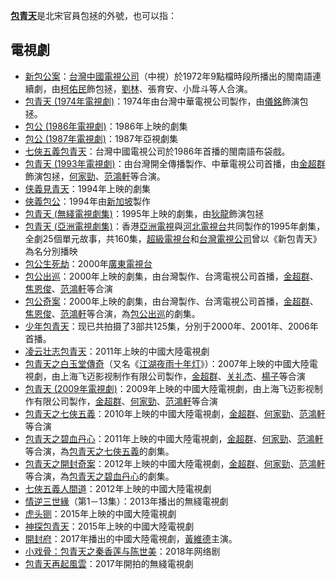 '''[[包拯|包青天]]'''是北宋官員包拯的外號，也可以指：

==電視劇==
*[[新包公案|新包公案]]：[[台灣|台灣]][[中國電視公司|中國電視公司]]（中視）於1972年9點檔時段所播出的閩南語連續劇，由[[柯佑民|柯佑民]]飾包拯，[[劉林|劉林]]、張育安、小戽斗等人合演。
*[[包青天_(1974年電視劇)|包青天 (1974年電視劇)]]：1974年由台灣中華電視公司製作，由[[儀銘|儀銘]]飾演包拯。
*[[包公_(1986年電視劇)|包公 (1986年電視劇)]]：1986年上映的劇集
*[[包公_(1987年電視劇)|包公 (1987年電視劇)]]：1987年亞視劇集
*[[七俠五義包青天|七俠五義包青天]]：台灣中國電視公司於1986年首播的閩南語布袋戲。
*[[包青天_(1993年電視劇)|包青天 (1993年電視劇)]]：由台灣開全傳播製作、中華電視公司首播，由[[金超群|金超群]]飾演包拯，[[何家勁|何家勁]]、[[范鴻軒|范鴻軒]]等合演。
*[[侠義見青天|侠義見青天]]：1994年上映的劇集
*[[俠義包公|俠義包公]]：1994年由[[新加坡|新加坡]]製作
*[[包青天_(無綫電視劇集)|包青天 (無綫電視劇集)]]：1995年上映的劇集，由[[狄龍|狄龍]]飾演包拯
*[[包青天_(亞洲電視劇集)|包青天 (亞洲電視劇集)]]：香港[[亞洲電視|亞洲電視]]與[[河北广播电视台|河北電視台]]共同製作的1995年劇集，全劇25個單元故事，共160集，[[超級電視台|超級電視台]]和[[台灣電視公司|台灣電視公司]]曾以《新包青天》為名分別播映
*[[包公生死劫|包公生死劫]]：2000年[[广东广播电视台|廣東電視台]]
*[[包公出巡|包公出巡]]：2000年上映的劇集，由台灣製作、台湾電視公司首播，[[金超群|金超群]]、[[焦恩俊|焦恩俊]]、[[范鴻軒|范鴻軒]]等合演
*[[包公奇案|包公奇案]]：2000年上映的劇集，由台灣製作、台湾電視公司首播，[[金超群|金超群]]、[[焦恩俊|焦恩俊]]、[[范鴻軒|范鴻軒]]等合演，為[[包公出巡|包公出巡]]的劇集。
*[[少年包青天|少年包青天]]：现已共拍摄了3部共125集，分別于2000年、2001年、2006年首播。
*[[剑临天下|凌云壮志包青天]]：2011年上映的中國大陸電視劇
*[[包青天之白玉堂傳奇|包青天之白玉堂傳奇]]（又名《[[江湖夜雨十年灯|江湖夜雨十年灯]]》）：2007年上映的中國大陸電視劇，由上海飞迈影视制作有限公司製作，[[金超群|金超群]]、[[关礼杰|关礼杰]]、[[楊子|楊子]]等合演
*[[包青天_(2009年電視劇)|包青天 (2009年電視劇)]]：2009年上映的中國大陸電視劇，由上海飞迈影视制作有限公司製作，[[金超群|金超群]]、[[何家勁|何家勁]]、[[范鴻軒|范鴻軒]]等合演
*[[包青天之七俠五義|包青天之七俠五義]]：2010年上映的中國大陸電視劇，[[金超群|金超群]]、[[何家勁|何家勁]]、[[范鴻軒|范鴻軒]]等合演
*[[包青天之碧血丹心|包青天之碧血丹心]]：2011年上映的中國大陸電視劇，[[金超群|金超群]]、[[何家勁|何家勁]]、[[范鴻軒|范鴻軒]]等合演，為[[包青天之七俠五義|包青天之七俠五義]]的劇集。
*[[包青天之開封奇案|包青天之開封奇案]]：2012年上映的中國大陸電視劇，[[金超群|金超群]]、[[何家勁|何家勁]]、[[范鴻軒|范鴻軒]]等合演，為[[包青天之碧血丹心|包青天之碧血丹心]]的劇集。
*[[七俠五義人間道|七俠五義人間道]]：2012年上映的中國大陸電視劇
*[[情逆三世緣|情逆三世緣]]（第1－13集）：2013年播出的無綫電視劇
*[[虎头铡_(电视剧)|虎头铡]]：2015年上映的中國大陸電視劇
*[[神探包青天|神探包青天]]：2015年上映的中國大陸電視劇
*[[开封府_(电视剧)|開封府]]：2017年播出的中國大陸電視劇，[[黃維德|黃維德]]主演。
*[[小戏骨|小戏骨：包青天之秦香莲与陈世美]]：2018年网络剧
*[[包青天再起風雲|包青天再起風雲]]：2017年開拍的無綫電視劇
{{SIA}}